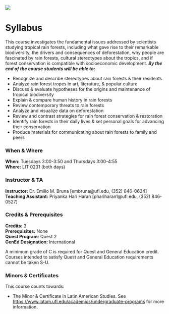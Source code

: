 
<!-- ![](images/ridges.png) -->
![](images/banner.png)

# Syllabus


<!-- ## Course Overview {.unnumbered} -->

This course investigates the fundamental issues addressed by scientists studying tropical rain forests, including what gave rise to their remarkable biodiversity, the drivers and consequences of deforestation, why people are fascinated by rain forests, cultural stereotypes about the tropics, and if forest conservation is compatible with socioeconomic development. ***By the end of the course students will be able to:***

-   Recognize and describe stereotypes about rain forests & their residents
-   Analyze rain forest tropes in art, literature, & popular culture
-   Discuss & evaluate hypotheses for the origins and maintenance of tropical biodiversity
-   Explain & compare human history in rain forests
-   Review contemporary threats to rain forests
-   Analyze and visualize data on deforestation
-   Review and contrast strategies for rain forest conservation & restoration
-   Identify rain forests in their daily lives & set personal goals for advancing their conservation
-   Produce materials for communicating about rain forests to family and peers

### When & Where {.unnumbered}

**When:** Tuesdays 3:00-3:50 and Thursdays 3:00-4:55\
**Where:** LIT 0231 (both days)

### Instructor & TA {.unnumbered}

**Instructor:** Dr. Emilio M. Bruna [embruna\@ufl.edu,  (352) 846-0634]   
**Teaching Assistant:** Priyanka Hari Haran [phariharan1\@ufl.edu, (352) 846-0527]

### Credits & Prerequisites {.unnumbered}

<!-- # GenEd, Quest, & Credit Information {.unnumbered} -->

**Credits:** 3\
**Prerequisites:** None\
**Quest Program:** Quest 2 <!-- -   GenEd Biological Sciences -->\
**GenEd Designation:** International

A minimum grade of C is required for Quest and General Education credit. Courses intended to satisfy Quest and General Education requirements cannot be taken S-U. <!-- *This course fulfills the following Quest and GenEd requirements:* -->

### Minors & Certificates {.unnumbered}

This course counts towards:  

- The Minor & Certificate in Latin American Studies. See  <https://www.latam.ufl.edu/academics/undergraduate-programs> for more information.
